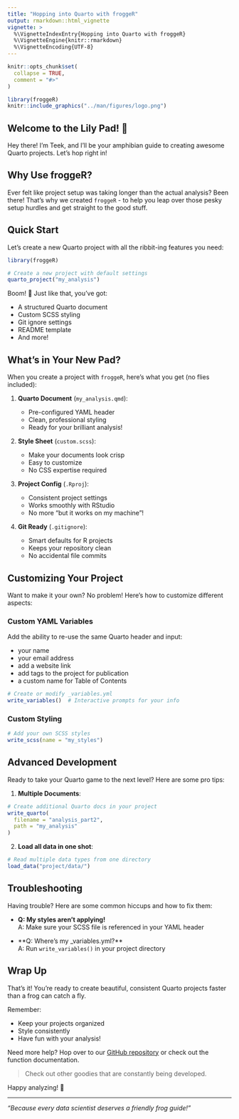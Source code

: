 ```yaml
---
title: "Hopping into Quarto with froggeR"
output: rmarkdown::html_vignette
vignette: >
  %\VignetteIndexEntry{Hopping into Quarto with froggeR}
  %\VignetteEngine{knitr::rmarkdown}
  %\VignetteEncoding{UTF-8}
---
```


```r
knitr::opts_chunk$set(
  collapse = TRUE,
  comment = "#>"
)
```

```r
library(froggeR)
knitr::include_graphics("../man/figures/logo.png")
```

## Welcome to the Lily Pad! 🐸

Hey there! I'm Teek, and I'll be your amphibian guide to creating awesome Quarto projects. Let's hop right in!

## Why Use froggeR?

Ever felt like project setup was taking longer than the actual analysis? Been there! That's why we created `froggeR` - to help you leap over those pesky setup hurdles and get straight to the good stuff.

## Quick Start

Let's create a new Quarto project with all the ribbit-ing features you need:

```r
library(froggeR)

# Create a new project with default settings
quarto_project("my_analysis")
```

Boom! 🎉 Just like that, you've got:

- A structured Quarto document
- Custom SCSS styling
- Git ignore settings
- README template
- And more!

## What's in Your New Pad?

When you create a project with `froggeR`, here's what you get (no flies included):

1. **Quarto Document** (`my_analysis.qmd`):

   - Pre-configured YAML header
   - Clean, professional styling
   - Ready for your brilliant analysis!

2. **Style Sheet** (`custom.scss`):

   - Make your documents look crisp
   - Easy to customize
   - No CSS expertise required

3. **Project Config** (`.Rproj`):

   - Consistent project settings
   - Works smoothly with RStudio
   - No more "but it works on my machine"!

4. **Git Ready** (`.gitignore`):

   - Smart defaults for R projects
   - Keeps your repository clean
   - No accidental file commits

## Customizing Your Project

Want to make it your own? No problem! Here's how to customize different aspects:

### Custom YAML Variables

Add the ability to re-use the same Quarto header and input:

- your name
- your email address
- add a website link
- add tags to the project for publication
- a custom name for Table of Contents

```r
# Create or modify _variables.yml
write_variables()  # Interactive prompts for your info
```

### Custom Styling

```r
# Add your own SCSS styles
write_scss(name = "my_styles")
```

## Advanced Development

Ready to take your Quarto game to the next level? Here are some pro tips:

1. **Multiple Documents**:
```r
# Create additional Quarto docs in your project
write_quarto(
  filename = "analysis_part2",
  path = "my_analysis"
)
```

2. **Load all data in one shot**:
```r
# Read multiple data types from one directory
load_data("project/data/")
```

## Troubleshooting

Having trouble? Here are some common hiccups and how to fix them:

- **Q: My styles aren't applying!**  
  A: Make sure your SCSS file is referenced in your YAML header

- **Q: Where's my _variables.yml?**  
  A: Run `write_variables()` in your project directory

## Wrap Up

That's it! You're ready to create beautiful, consistent Quarto projects faster than a frog can catch a fly. 

Remember:

- Keep your projects organized
- Style consistently
- Have fun with your analysis!

Need more help? Hop over to our [GitHub repository](https://github.com/kyleGrealis/froggeR) or check out the function documentation.

> Check out other goodies that are constantly being developed.

Happy analyzing! 🐸

---
*"Because every data scientist deserves a friendly frog guide!"*